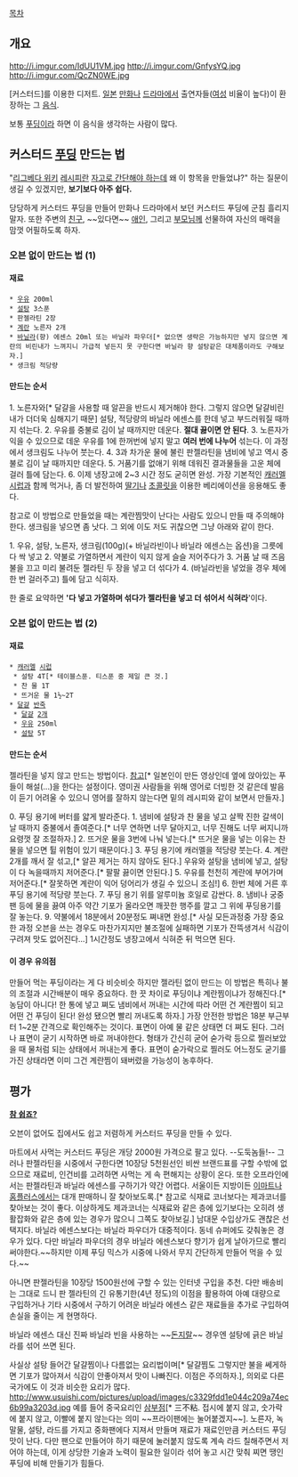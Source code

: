 [[목차]]

== 개요 ==
http://i.imgur.com/IdUU1VM.jpg
http://i.imgur.com/GnfysYQ.jpg
http://i.imgur.com/QcZN0WE.jpg

[커스터드]를 이용한 디저트. [[일본]] [[만화]]나 [[드라마]]에서 출연자들([[여성]] 비율이 높다)이 환장하는 그 [[음식]].

보통 [[푸딩]]이라 하면 이 음식을 생각하는 사람이 많다.

== 커스터드 [[푸딩]] 만드는 법 ==
"[[리그베다 위키]] [[레시피]]란 [[남자의 요리|자고로 간단해야 하는데]] 왜 이 항목을 만들었냐?" 하는 질문이 생길 수 있겠지만, '''보기보다 아주 쉽다.'''

당당하게 커스터드 푸딩을 만들어 만화나 드라마에서 보던 커스터드 푸딩에 군침 흘리지 말자. 또한 주변의 [[친구]], ~~있다면~~ [[애인]], 그리고 [[부모님]]께 선물하여 자신의 매력을 맘껏 어필하도록 하자.

=== 오븐 없이 만드는 법 (1) ===
==== 재료 ====
 * [[우유]] 200ml
 * [[설탕]] 3스푼 
 * 판젤라틴 2장
 * [[계란]] 노른자 2개
 * [[바닐라]](향) 에센스 20ml 또는 바닐라 파우더[* 없으면 생략은 가능하지만 넣지 않으면 계란의 비린내가 느껴지니 가급적 넣든지 못 구한다면 바닐라 향 설탕같은 대체품이라도 구해보자.]
 * 생크림 적당량

==== 만드는 순서 ====
1. 노른자와[* 달걀을 사용할 때 알끈을 반드시 제거해야 한다. 그렇지 않으면 달걀비린내가 더더욱 심해지기 때문] 설탕, 적당량의 바닐라 에센스를 한데 넣고 부드러워질 때까지 섞는다.
2. 우유를 중불로 김이 날 때까지만 데운다. '''절대 끓이면 안 된다'''.
3. 노른자가 익을 수 있으므로 데운 우유를 1에 한꺼번에 넣지 말고 '''여러 번에 나누어''' 섞는다. 이 과정에서 생크림도 나누어 붓는다.
4. 3과 차가운 물에 불린 판젤라틴을 냄비에 넣고 역시 중불로 김이 날 때까지만 데운다.
5. 거품기를 없애기 위해 데워진 결과물들을 고운 체에 걸러 틀에 담는다.
6. 이제 냉장고에 2~3 시간 정도 굳히면 완성. 가장 기본적인 [[캐러멜]] [[시럽]]과 함께 먹거나, 좀 더 발전하여 [[딸기]]나 [[초콜릿]]을 이용한 베리에이션을 응용해도 좋다.

참고로 이 방법으로 만들었을 때는 계란찜맛이 난다는 사람도 있으니 만들 때 주의해야한다. 생크림을 넣으면 좀 낫다. 그 외에 이도 저도 귀찮으면 그냥 아래와 같이 한다.

1. 우유, 설탕, 노른자, 생크림(100g)(+ 바닐라빈이나 바닐라 에센스는 옵션)을 그릇에다 싹 넣고
2. 약불로 가열하면서 계란이 익지 않게 슬슬 저어주다가
3. 거품 날 때 즈음 불을 끄고 미리 불려둔 젤라틴 두 장을 넣고 더 섞다가
4. (바닐라빈을 넣었을 경우 체에 한 번 걸러주고) 틀에 담고 식히자.

한 줄로 요약하면 ''''다 넣고 가열하며 섞다가 젤라틴을 넣고 더 섞어서 식혀라''''이다.
  
=== 오븐 없이 만드는 법 (2) ===
==== 재료 ====
 * [[캐러멜]] [[시럽]]
  * 설탕 4T[* 테이블스푼. 티스푼 중 제일 큰 것.] 
  * 찬 물 1T 
  * 뜨거운 물 1½~2T
 * [[달걀]] [[반죽]]
  * [[달걀]] [[2]]개
  * [[우유]] 250ml
  * [[설탕]] 5T

==== 만드는 순서 ====
젤라틴을 넣지 않고 만드는 방법이다. [http://www.youtube.com/watch?v=N6JZx86OyXM 참고][* 일본인이 만든 영상인데 옆에 앉아있는 푸들이 해설(...)을 한다는 설정이다. 영미권 사람들을 위해 영어로 더빙한 것 같은데 발음이 듣기 어려울 수 있으니 영어를 잘하지 않는다면 밑의 레시피와 같이 보면서 만들자.]

0. 푸딩 용기에 버터를 얇게 발라준다.
1. 냄비에 설탕과 찬 물을 넣고 살짝 진한 갈색이 날 때까지 중불에서 졸여준다.[* 너무 연하면 너무 달아지고, 너무 진해도  너무 써지니까 요령껏 잘 조절하자.]
2. 뜨거운 물을 3번에 나눠 넣는다.[* 뜨거운 물을 넣는 이유는 찬 물을 넣으면 튈 위험이 있기 때문이다.]
3. 푸딩 용기에 캐러멜을 적당량 붓는다.
4. 계란 2개를 깨서 잘 섞고,[* 알끈 제거는 하지 않아도 된다.] 우유와 설탕을 냄비에 넣고, 설탕이 다 녹을때까지 저어준다.[* 팔팔 끓이면 안된다.]
5. 우유를 천천히 계란에 부어가며 저어준다.[* 잘못하면 계란이 익어 덩어리가 생길 수 있으니 조심!]
6. 한번 체에 거른 후 푸딩 용기에 적당량 붓는다.
7. 푸딩 용기 위를 알루미늄 호일로 감싼다.
8. 냄비나 궁중팬 등에 물을 끓여 아주 약간 기포가 올라오면 깨끗한 행주를 깔고 그 위에 푸딩용기를 잘 놓는다.
9. 약불에서 18분에서 20분정도 쪄내면 완성.[* 사실 모든과정중 가장 중요한 과정 오븐을 쓰는 경우도 마찬가지지만 불조절에 실패하면 기포가 잔뜩생겨서 식감이 구려져 맛도 없어진다...] 1시간정도 냉장고에서 식혀준 뒤 먹으면 된다.

==== 이 경우 유의점 ====
만들어 먹는 푸딩이라는 게 다 비슷비슷 하지만 젤라틴 없이 만드는 이 방법은 특히나 불의 조절과 시간배분이 매우 중요하다. 한 끗 차이로 푸딩이냐 계란찜이냐가 정해진다.[* 농담이 아니다! 한 통에 넣고 쪄도 냄비에서 꺼내는 시간에 따라 어떤 건 계란찜이 되고 어떤 건 푸딩이 된다! 완성 됐으면 빨리 꺼내도록 하자.] 가장 안전한 방법은 18분 부근부터 1~2분 간격으로 확인해주는 것이다. 표면이 아예 물 같은 상태면 더 쪄도 된다. 그러나 표면이 굳기 시작하면 바로 꺼내야한다. 형태가 간신히 굳어 숟가락 등으로 찔러보았을 때 물처럼 되는 상태에서 꺼내는게 좋다. 표면이 숟가락으로 찔러도 어느정도 굳기를 가진 상태라면 이미 그건 계란찜이 돼버렸을 가능성이 농후하다.

== 평가 ==
'''[[참 쉽죠?]]''' 

오븐이 없어도 집에서도 쉽고 저렴하게 커스터드 푸딩을 만들 수 있다. 

마트에서 사먹는 커스터드 푸딩은 개당 2000원 가격으로 팔고 있다. --도둑놈들!-- 그러나 판젤라틴을 시중에서 구한다면 10장당 5천원선인 비싼 브랜드표를 구할 수밖에 없으므로 재료비, 인건비를 고려하면 사먹는 게 속 편해지는 상황이 온다. 또한 오프라인에서는 판젤라틴과 바닐라 에센스를 구하기가 약간 어렵다. 서울이든 지방이든 [[이마트]]나 [[홈플러스]]에서는 대개 판매하니 잘 찾아보도록.[* 참고로 식재료 코너보다는 제과코너를 찾아보는 것이 좋다. 이상하게도 제과코너는 식재료와 같은 층에 있기보다는 오히려 생활잡화와 같은 층에 있는 경우가 많으니 그쪽도 찾아보길.] 남대문 수입상가도 괜찮은 선택지다. 바닐라 에센스보다는 바닐라 파우더가 대중적이다. 동네 슈퍼에도 갖춰놓은 경우가 있다. 다만 바닐라 파우더의 경우 바닐라 에센스보다 향기가 쉽게 날아가므로 빨리 써야한다.~~하지만 이제 푸딩 믹스가 시중에 나와서 무지 간단하게 만들어 먹을 수 있다.~~

아니면 판젤라틴을 10장당 1500원선에 구할 수 있는 인터넷 구입을 추천. 다만 배송비는 그대로 드니 판 젤라틴의 긴 유통기한(4년 정도)의 이점을 활용하여 아예 대량으로 구입하거나 기타 시중에서 구하기 어려운 바닐라 에센스 같은 재료들을 추가로 구입하여 손실을 줄이는 게 현명하다.

바닐라 에센스 대신 진짜 바닐라 빈을 사용하는 ~~[[돈지랄]]~~ 경우엔 설탕에 긁은 바닐라를 섞어 쓰면 된다.

사실상 설탕 들어간 달걀찜이나 다름없는 요리법이며[* 달걀찜도 그렇지만 불을 쎄게하면 기포가 많아져서 식감이 안좋아져서 맛이 나빠진다. 이점은 주의하자.], 의외로 다른 국가에도 이 것과 비슷한 요리가 많다. 
http://www.usuishi.com/pictures/upload/images/c3329fdd1e044c209a74ec6b99a3203d.jpg
예를 들어 중국요리인 [[삼부점]][* 三不粘. 접시에 붙지 않고, 숫가락에 붙지 않고, 이빨에 붙지 않는다는 의미 ~~프라이팬에는 눌어붙겠지~~]. 노른자, 녹말물, 설탕, 라드를 가지고 중화팬에다 지져서 만들며 재료가 재료인만큼 커스터드 푸딩맛이 난다. 다만 팬으로 만들어야 하기 때문에 눌러붙지 않도록 계속 라드 칠해주면서 저어야 하는데, 이게 상당한 기술과 노력이 필요한 일이라 섞어 놓고 시간 맞춰 찌면 땡인 푸딩에 비해 만들기가 힘들다.

